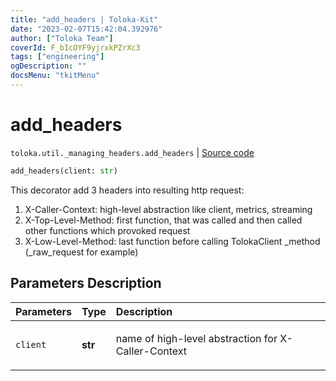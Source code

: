 ```yaml
---
title: "add_headers | Toloka-Kit"
date: "2023-02-07T15:42:04.392976"
author: ["Toloka Team"]
coverId: F_bIcOYF9yjrxkPZrXc3
tags: ["engineering"]
ogDescription: ""
docsMenu: "tkitMenu"
---
```


# add_headers
`toloka.util._managing_headers.add_headers` | [Source code](https://github.com/Toloka/toloka-kit/blob/v1.1.3/src/util/_managing_headers.py#L48)

```python
add_headers(client: str)
```

This decorator add 3 headers into resulting http request:

1) X-Caller-Context: high-level abstraction like client, metrics, streaming
2) X-Top-Level-Method: first function, that was called and then called other functions which provoked request
3) X-Low-Level-Method: last function before calling TolokaClient _method (_raw_request for example)

## Parameters Description

| Parameters | Type | Description |
| :----------| :----| :-----------|
`client`|**str**|<p>name of high-level abstraction for X-Caller-Context</p>